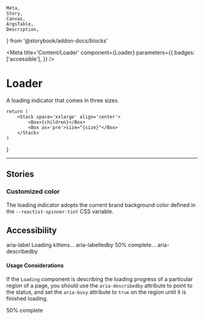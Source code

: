 	Meta,
	Story,
	Canvas,
	ArgsTable,
	Description,
} from '@storybook/addon-docs/blocks'

<Meta
	title='Content/Loader'
	component={Loader}
	parameters={{
		badges: ['accessible'],
	}}
/>

# Loader

A loading indicator that comes in three sizes.

	return (
		<Stack space='xxlarge' align='center'>
			<Box>{children}</Box>
			<Box as='pre'>size="{size}"</Box>
		</Stack>
	)
}

<Canvas>
	<Story
		parameters={{ docs: { source: { type: 'dynamic' } } }}
		name='All Sizes'
	>
		<Box
			display='flex'
			flexDirection='row'
			justifyContent='spaceEvenly'
			alignItems='flexEnd'
		>
			<Example size='small'>
				<Loader aria-label='Loading Demo' size='small' />
			</Example>
			<Example size='medium'>
				<Loader aria-label='Loading Demo' size='medium' />
			</Example>
			<Example size='large'>
				<Loader aria-label='Loading Demo' size='large' />
			</Example>
		</Box>
	</Story>
</Canvas>

---

<Description of={Loader} />
<ArgsTable of={Loader} />

## Stories

### Customized color

The loading indicator adopts the current brand background color defined in the `--reactist-spinner-tint`
CSS variable.

<Canvas withToolbar>
	<Story
		parameters={{ docs: { source: { type: 'dynamic' } } }}
		name='Customize Color'
	>
		<Box
			display='flex'
			flexDirection='row'
			justifyContent='spaceEvenly'
			alignItems='flexEnd'
			style={{ '--reactist-spinner-tint': 'red' }}
		>
			<Example size='small'>
				<Loader aria-label='Loading Demo' size='small' />
			</Example>
			<Example size='medium'>
				<Loader aria-label='Loading Demo' size='medium' />
			</Example>
			<Example size='large'>
				<Loader aria-label='Loading Demo' size='large' />
			</Example>
		</Box>
	</Story>
</Canvas>

## Accessibility

<Canvas>
	<Story
		parameters={{ docs: { source: { type: 'dynamic' } } }}
		name='Accessibility Attributes'
	>
		<Box
			display='flex'
			flexDirection='row'
			justifyContent='spaceEvenly'
			alignItems='flexEnd'
		>
			<Stack space='xxlarge' align='center'>
				<Loader aria-label='Loading puppies' />
				<Box as='pre'>aria-label</Box>
			</Stack>
			<Stack space='xxlarge' align='center'>
				<Text id='loading-kittens' tone='secondary'>
					Loading kittens...
				</Text>
				<Loader aria-labelledby='loading-kittens' />
				<Box as='pre'>aria-labelledby</Box>
			</Stack>
			<Stack space='xxlarge' align='center'>
				<Text id='loading-progress' tone='secondary'>
					50% complete...
				</Text>
				<Loader aria-label='loading-progress' />
				<Box as='pre'>aria-describedby</Box>
			</Stack>
		</Box>
	</Story>
</Canvas>

#### Usage Considerations

If the `Loading` component is describing the loading progress of a particular region of a page, you should use the `aria-describedby` attribute to point to the status, and set the `aria-busy` attribute to `true` on the region until it is finished loading.

<Canvas>
	<Story
		parameters={{ docs: { source: { type: 'dynamic' } } }}
		name='Accessibility Considerations'
	>
		<Box
			alignItems='center'
			aria-busy={true}
			display='flex'
			flexDirection='column'
			justifyContent='spaceEvenly'
			style={{
				background: '#f3f3f3',
				border: '1px solid #333',
				width: '200px',
				height: '200px',
			}}
		>
			<Loader aria-describedby='loading-progress' />
			<Text id='loading-progress' tone='secondary'>
				50% complete
			</Text>
		</Box>
	</Story>
</Canvas>
